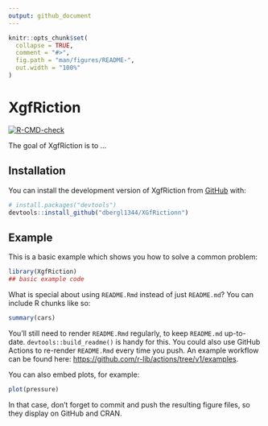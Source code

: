 ```yaml
---
output: github_document
---
```


<!-- README.md is generated from README.Rmd. Please edit that file -->

```r
knitr::opts_chunk$set(
  collapse = TRUE,
  comment = "#>",
  fig.path = "man/figures/README-",
  out.width = "100%"
)
```

# XgfRiction

<!-- badges: start -->
[![R-CMD-check](https://github.com/dbergl1344/XGfRictionn/actions/workflows/R-CMD-check.yaml/badge.svg)](https://github.com/dbergl1344/XGfRictionn/actions/workflows/R-CMD-check.yaml)
<!-- badges: end -->

The goal of XgfRiction is to ...

## Installation

You can install the development version of XgfRiction from [GitHub](https://github.com/) with:

``` r
# install.packages("devtools")
devtools::install_github("dbergl1344/XGfRictionn")
```

## Example

This is a basic example which shows you how to solve a common problem:

```r
library(XgfRiction)
## basic example code
```

What is special about using `README.Rmd` instead of just `README.md`? You can include R chunks like so:

```r
summary(cars)
```

You'll still need to render `README.Rmd` regularly, to keep `README.md` up-to-date. `devtools::build_readme()` is handy for this. You could also use GitHub Actions to re-render `README.Rmd` every time you push. An example workflow can be found here: <https://github.com/r-lib/actions/tree/v1/examples>.

You can also embed plots, for example:

```r
plot(pressure)
```

In that case, don't forget to commit and push the resulting figure files, so they display on GitHub and CRAN.
